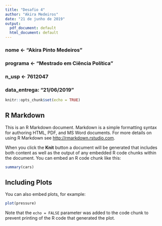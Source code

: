 ```yaml
---
title: "Desafio 4"
author: "Akira Medeiros"
date: "21 de junho de 2019"
output:
  pdf_document: default
  html_document: default
---
```


### nome <- "Akira Pinto Medeiros"
### programa <- "Mestrado em Ciência Política"
### n_usp <- 7612047
### data_entrega: "21/06/2019"

```r
knitr::opts_chunk$set(echo = TRUE)
```

## R Markdown

This is an R Markdown document. Markdown is a simple formatting syntax for authoring HTML, PDF, and MS Word documents. For more details on using R Markdown see <http://rmarkdown.rstudio.com>.

When you click the **Knit** button a document will be generated that includes both content as well as the output of any embedded R code chunks within the document. You can embed an R code chunk like this:

```r
summary(cars)
```

## Including Plots

You can also embed plots, for example:

```r
plot(pressure)
```

Note that the `echo = FALSE` parameter was added to the code chunk to prevent printing of the R code that generated the plot.

